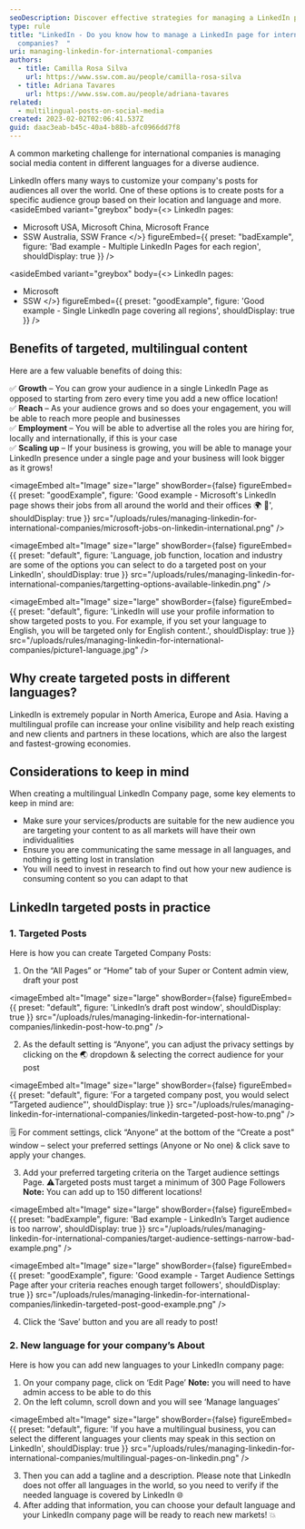 ```yaml
---
seoDescription: Discover effective strategies for managing a LinkedIn page for international companies, including how to create targeted multilingual posts and expand your global reach.
type: rule
title: "LinkedIn - Do you know how to manage a LinkedIn page for international
  companies?  "
uri: managing-linkedin-for-international-companies
authors:
  - title: Camilla Rosa Silva
    url: https://www.ssw.com.au/people/camilla-rosa-silva
  - title: Adriana Tavares
    url: https://www.ssw.com.au/people/adriana-tavares
related:
  - multilingual-posts-on-social-media
created: 2023-02-02T02:06:41.537Z
guid: daac3eab-b45c-40a4-b88b-afc0966dd7f8
---
```


A common marketing challenge for international companies is managing social media content in different languages for a diverse audience.

LinkedIn offers many ways to customize your company's posts for audiences all over the world. One of these options is to create posts for a specific audience group based on their location and language and more.
<asideEmbed
  variant="greybox"
  body={<>
    LinkedIn pages:

* Microsoft USA, Microsoft China, Microsoft France
* SSW Australia, SSW France
  </>}
  figureEmbed={{
    preset: "badExample",
    figure: 'Bad example - Multiple LinkedIn Pages for each region',
    shouldDisplay: true
  }}
/>

<asideEmbed
  variant="greybox"
  body={<>
    LinkedIn pages:

* Microsoft
* SSW
  </>}
  figureEmbed={{
    preset: "goodExample",
    figure: 'Good example - Single LinkedIn page covering all regions',
    shouldDisplay: true
  }}
/>

## Benefits of targeted, multilingual content

Here are a few valuable benefits of doing this:

✅ **Growth** – You can grow your audience in a single LinkedIn Page as opposed to starting from zero every time you add a new office location! <br>
✅ **Reach** – As your audience grows and so does your engagement, you will be able to reach more people and businesses <br>
✅ **Employment** – You will be able to advertise all the roles you are hiring for, locally and internationally, if this is your case <br>
✅ **Scaling up** – If your business is growing, you will be able to manage your LinkedIn presence under a single page and your business will look bigger as it grows!

<imageEmbed
  alt="Image"
  size="large"
  showBorder={false}
  figureEmbed={{
    preset: "goodExample",
    figure: 'Good example - Microsoft\'s LinkedIn page shows their jobs from all around the world and their offices 🌍 🏢',
    shouldDisplay: true
  }}
  src="/uploads/rules/managing-linkedin-for-international-companies/microsoft-jobs-on-linkedin-international.png"
/>


<imageEmbed
  alt="Image"
  size="large"
  showBorder={false}
  figureEmbed={{
    preset: "default",
    figure: 'Language, job function, location and industry are some of the options you can select to do a targeted post on your LinkedIn',
    shouldDisplay: true
  }}
  src="/uploads/rules/managing-linkedin-for-international-companies/targetting-options-available-linkedin.png"
/>


<imageEmbed
  alt="Image"
  size="large"
  showBorder={false}
  figureEmbed={{
    preset: "default",
    figure: 'LinkedIn will use your profile information to show targeted posts to you. For example, if you set your language to English, you will be targeted only for English content.',
    shouldDisplay: true
  }}
  src="/uploads/rules/managing-linkedin-for-international-companies/picture1-language.jpg"
/>

## Why create targeted posts in different languages?

LinkedIn is extremely popular in North America, Europe and Asia. Having a multilingual profile can increase your online visibility and help reach existing and new clients and partners in these locations, which are also the largest and fastest-growing economies.

## Considerations to keep in mind

When creating a multilingual LinkedIn Company page, some key elements to keep in mind are:

* Make sure your services/products are suitable for the new audience you are targeting your content to as all markets will have their own individualities
* Ensure you are communicating the same message in all languages, and nothing is getting lost in translation
* You will need to invest in research to find out how your new audience is consuming content so you can adapt to that

## LinkedIn targeted posts in practice

### 1. Targeted Posts

Here is how you can create Targeted Company Posts:

1. On the “All Pages” or “Home” tab of your Super or Content admin view, draft your post

  
<imageEmbed
  alt="Image"
  size="large"
  showBorder={false}
  figureEmbed={{
    preset: "default",
    figure: 'LinkedIn’s draft post window',
    shouldDisplay: true
  }}
  src="/uploads/rules/managing-linkedin-for-international-companies/linkedin-post-how-to.png"
/>

2. As the default setting is “Anyone”, you can adjust the privacy settings by clicking on the 🌏 dropdown & selecting the correct audience for your post

  
<imageEmbed
  alt="Image"
  size="large"
  showBorder={false}
  figureEmbed={{
    preset: "default",
    figure: 'For a targeted company post, you would select “Targeted audience”',
    shouldDisplay: true
  }}
  src="/uploads/rules/managing-linkedin-for-international-companies/linkedin-targeted-post-how-to.png"
/>

  🗒️ For comment settings, click “Anyone” at the bottom of the “Create a post" window – select your preferred settings (Anyone or No one) & click save to apply your changes.

3. Add your preferred targeting criteria on the Target audience settings Page. ⚠️Targeted posts must target a minimum of 300 Page Followers
   **Note:** You can add up to 150 different locations!

<imageEmbed
  alt="Image"
  size="large"
  showBorder={false}
  figureEmbed={{
    preset: "badExample",
    figure: 'Bad example - LinkedIn’s Target audience is too narrow',
    shouldDisplay: true
  }}
  src="/uploads/rules/managing-linkedin-for-international-companies/target-audience-settings-narrow-bad-example.png"
/>

<imageEmbed
  alt="Image"
  size="large"
  showBorder={false}
  figureEmbed={{
    preset: "goodExample",
    figure: 'Good example - Target Audience Settings Page after your criteria reaches enough target followers',
    shouldDisplay: true
  }}
  src="/uploads/rules/managing-linkedin-for-international-companies/linkedin-targeted-post-good-example.png"
/>

4. Click the ‘Save’ button and you are all ready to post!

### 2. New language for your company’s About

Here is how you can add new languages to your LinkedIn company page:

1. On your company page, click on ‘Edit Page’
   **Note:** you will need to have admin access to be able to do this
2. On the left column, scroll down and you will see ‘Manage languages’

  
<imageEmbed
  alt="Image"
  size="large"
  showBorder={false}
  figureEmbed={{
    preset: "default",
    figure: 'If you have a multilingual business, you can select the different languages your clients may speak in this section on LinkedIn',
    shouldDisplay: true
  }}
  src="/uploads/rules/managing-linkedin-for-international-companies/multilingual-pages-on-linkedin.png"
/>

3. Then you can add a tagline and a description. Please note that LinkedIn does not offer all languages in the world, so you need to verify if the needed language is covered by LinkedIn 🌐
4. After adding that information, you can choose your default language and your LinkedIn company page will be ready to reach new markets! 💥